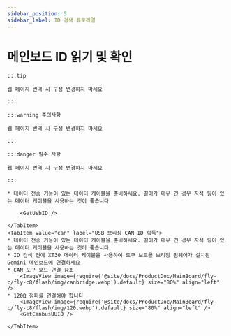 ```yaml
---
sidebar_position: 5
sidebar_label: ID 검색 튜토리얼
---
```










# 메인보드 ID 읽기 및 확인

    :::tip

    웹 페이지 번역 시 구성 변경하지 마세요

    :::

    :::warning 주의사항

    웹 페이지 번역 시 구성 변경하지 마세요

    :::

    :::danger 필수 사항

    웹 페이지 번역 시 구성 변경하지 마세요

    :::

<Tabs>
    <TabItem value="usb" label="USB ID 획득" default>
        
    * 데이터 전송 기능이 있는 데이터 케이블을 준비하세요. 길이가 매우 긴 경우 자석 링이 있는 데이터 케이블을 사용하는 것이 좋습니다
    
        <GetUsbID />
        
    </TabItem>
    <TabItem value="can" label="USB 브리징 CAN ID 획득">
    * 데이터 전송 기능이 있는 데이터 케이블을 준비하세요. 길이가 매우 긴 경우 자석 링이 있는 데이터 케이블을 사용하는 것이 좋습니다
    * ID 검색 전에 XT30 데이터 케이블을 사용하여 도구 보드를 브리징 펌웨어가 설치된 Gemini 메인보드에 연결하세요
    * CAN 도구 보드 연결 참조
        <ImageView image={require('@site/docs/ProductDoc/MainBoard/fly-c/fly-c8/flash/img/canbridge.webp').default} size="80%" align="left" /> 
    * 120Ω 점퍼를 연결해야 합니다
        <ImageView image={require('@site/docs/ProductDoc/MainBoard/fly-c/fly-c8/flash/img/120.webp').default} size="80%" align="left" /> 
        <GetCanbusUUID />

    </TabItem>
</Tabs>